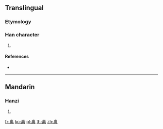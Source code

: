 {{character info/new}}
==Translingual==

===Etymology===
{{Han etyl}}

===Han character===
{{Han char|rn=114|rad=禸|as=07|sn=12|four=|canj=YWKB|ids=⿱卤禸}}

# {{defn|Han|sort=禸07}}

====References====
* {{Han ref|kx=0848.110|dkj=24889|dj=1270.040|hdz=10095.190|uh=79BC|ud=31164}}

----

==Mandarin==

===Hanzi===
{{cmn-hanzi|pin=[[xiè]] ([[xie4]])|wg=hsieh<sup>4</sup>}}

# {{defn|lang=cmn|sort=禸07}}

[[fr:禼]]
[[ko:禼]]
[[pl:禼]]
[[th:禼]]
[[zh:禼]]